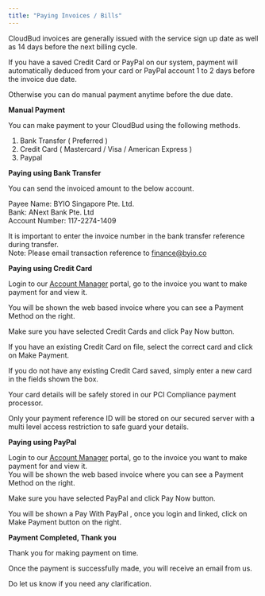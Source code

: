 ```yaml
---
title: "Paying Invoices / Bills"
---
```


CloudBud invoices are generally issued with the service sign up date as well as 14 days before the next billing cycle.

If you have a saved Credit Card or PayPal on our system, payment will automatically deduced from your card or PayPal account 1 to 2 days before the invoice due date.

Otherwise you can do manual payment anytime before the due date.

**Manual Payment**

You can make payment to your CloudBud using the following methods.

1. Bank Transfer ( Preferred )
2. Credit Card ( Mastercard / Visa / American Express )
3. Paypal

**Paying using Bank Transfer**

You can send the invoiced amount to the below account.

Payee Name: BYIO Singapore Pte. Ltd.\
Bank: ANext Bank Pte. Ltd\
Account Number: 117-2274-1409

It is important to enter the invoice number in the bank transfer reference during transfer.\
Note: Please email transaction reference to [finance@byio.co](mailto:finance@byio.co)

**Paying using Credit Card**

Login to our [<u>Account Manager</u>](https://my.cloudbud.com/) portal, go to the invoice you want to make payment for and view it.

You will be shown the web based invoice where you can see a Payment Method on the right.

Make sure you have selected Credit Cards and click Pay Now button.

If you have an existing Credit Card on file, select the correct card and click on Make Payment.

If you do not have any existing Credit Card saved, simply enter a new card in the fields shown the box.

Your card details will be safely stored in our PCI Compliance payment processor.

Only your payment reference ID will be stored on our secured server with a multi level access restriction to safe guard your details.

**Paying using PayPal**

Login to our [<u>Account Manager</u>](https://my.cloudbud.com/) portal, go to the invoice you want to make payment for and view it.\
You will be shown the web based invoice where you can see a Payment Method on the right.

Make sure you have selected PayPal and click Pay Now button.

You will be shown a Pay With PayPal , once you login and linked, click on Make Payment button on the right.

**Payment Completed, Thank you**

Thank you for making payment on time.

Once the payment is successfully made, you will receive an email from us.

Do let us know if you need any clarification.